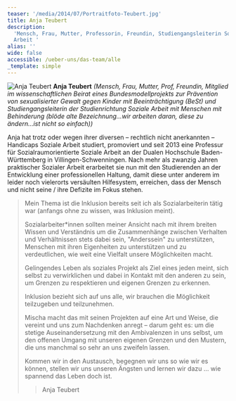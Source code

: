 ```yaml
---
teaser: '/media/2014/07/Portraitfoto-Teubert.jpg'
title: Anja Teubert
description:
  'Mensch, Frau, Mutter, Professorin, Freundin, Studiengangsleiterin Soziale
  Arbeit '
alias: ''
wide: false
accessible: /ueber-uns/das-team/alle
_template: simple
---
```


![Anja Teubert](/media/2014/07/Portraitfoto-Teubert.jpg 'Anja Teubert') **Anja Teubert** _(Mensch, Frau, Mutter, Prof, Freundin, Mitglied im wissenschaftlichen Beirat eines Bundesmodellprojekts zur Prävention von sexualisierter Gewalt gegen Kinder mit Beeinträchtigung (BeSt) und Studiengangsleiterin der Studienrichtung Soziale Arbeit mit Menschen mit Behinderung (blöde alte Bezeichnung…wir arbeiten daran, diese zu ändern…ist nicht so einfach))_

Anja hat trotz oder wegen ihrer diversen – rechtlich nicht anerkannten – Handicaps Soziale Arbeit studiert, promoviert und seit 2013 eine Professur für Sozialraumorientierte Soziale Arbeit an der Dualen Hochschule Baden-Württemberg in Villingen-Schwenningen. Nach mehr als zwanzig Jahren praktischer Sozialer Arbeit erarbeitet sie nun mit den Studierenden an der Entwicklung einer professionellen Haltung, damit diese unter anderem im leider noch vielerorts versäulten Hilfesystem, erreichen, dass der Mensch und nicht seine / ihre Defizite im Fokus stehen.

> Mein Thema ist die Inklusion bereits seit ich als Sozialarbeiterin tätig war (anfangs ohne zu wissen, was Inklusion meint).
>
> Sozialarbeiter\*innen sollten meiner Ansicht nach mit ihrem breiten Wissen und Verständnis um die Zusammenhänge zwischen Verhalten und Verhältnissen stets dabei sein, "Anderssein" zu unterstützen, Menschen mit ihren Eigenheiten zu unterstützen und zu verdeutlichen, wie weit eine Vielfalt unsere Möglichkeiten macht.
>
> Gelingendes Leben als soziales Projekt als Ziel eines jeden meint, sich selbst zu verwirklichen und dabei in Kontakt mit den anderen zu sein, um Grenzen zu respektieren und eigenen Grenzen zu erkennen.
>
> Inklusion bezieht sich auf uns alle, wir brauchen die Möglichkeit teilzugeben und teilzunehmen.
>
> Mischa macht das mit seinen Projekten auf eine Art und Weise, die vereint und uns zum Nachdenken anregt – darum geht es: um die stetige Auseinandersetzung mit den Ambivalenzen in uns selbst, um den offenen Umgang mit unseren eigenen Grenzen und den Mustern, die uns manchmal so sehr an uns zweifeln lassen.
>
> Kommen wir in den Austausch, begegnen wir uns so wie wir es können, stellen wir uns unseren Ängsten und lernen wir dazu … wie spannend das Leben doch ist.
>
> > Anja Teubert
